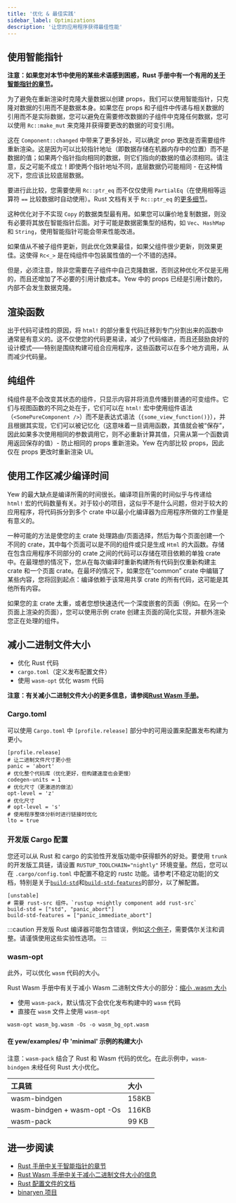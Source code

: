 ```yaml
---
title: '优化 & 最佳实践'
sidebar_label: Optimizations
description: '让您的应用程序获得最佳性能'
---
```


## 使用智能指针

**注意：如果您对本节中使用的某些术语感到困惑，Rust 手册中有一个有用的[关于智能指针的章节](https://doc.rust-lang.org/book/ch15-00-smart-pointers.html)。**

为了避免在重新渲染时克隆大量数据以创建 props，我们可以使用智能指针，只克隆对数据的引用而不是数据本身。如果您在 props 和子组件中传递与相关数据的引用而不是实际数据，您可以避免在需要修改数据的子组件中克隆任何数据，您可以使用 `Rc::make_mut` 来克隆并获得要更改的数据的可变引用。

这在 `Component::changed` 中带来了更多好处，可以确定 prop 更改是否需要组件重新渲染。这是因为可以比较指针地址（即数据存储在机器内存中的位置）而不是数据的值；如果两个指针指向相同的数据，则它们指向的数据的值必须相同。请注意，反之可能不成立！即使两个指针地址不同，底层数据仍可能相同 - 在这种情况下，您应该比较底层数据。

要进行此比较，您需要使用 `Rc::ptr_eq` 而不仅仅使用 `PartialEq`（在使用相等运算符 `==` 比较数据时自动使用）。Rust 文档有关于 `Rc::ptr_eq` 的[更多细节](https://doc.rust-lang.org/stable/std/rc/struct.Rc.html#method.ptr_eq)。

这种优化对于不实现 `Copy` 的数据类型最有用。如果您可以廉价地复制数据，则没有必要将其放在智能指针后面。对于可能是数据密集型的结构，如 `Vec`、`HashMap` 和 `String`，使用智能指针可能会带来性能改进。

如果值从不被子组件更新，则此优化效果最佳，如果父组件很少更新，则效果更佳。这使得 `Rc<_>` 是在纯组件中包装属性值的一个不错的选择。

但是，必须注意，除非您需要在子组件中自己克隆数据，否则这种优化不仅是无用的，而且还增加了不必要的引用计数成本。Yew 中的 props 已经是引用计数的，内部不会发生数据克隆。

## 渲染函数

出于代码可读性的原因，将 `html!` 的部分重复代码迁移到专门分割出来的函数中通常是有意义的。这不仅使您的代码更易读，减少了代码缩进，而且还鼓励良好的设计模式——特别是围绕构建可组合应用程序，这些函数可以在多个地方调用，从而减少代码量。

## 纯组件

纯组件是不会改变其状态的组件，只显示内容并将消息传播到普通的可变组件。它们与视图函数的不同之处在于，它们可以在 `html!` 宏中使用组件语法（`<SomePureComponent />`）而不是表达式语法（`{some_view_function()}`），并且根据其实现，它们可以被记忆化（这意味着一旦调用函数，其值就会被“保存”，因此如果多次使用相同的参数调用它，则不必重新计算其值，只需从第一个函数调用返回保存的值）- 防止相同的 props 重新渲染。Yew 在内部比较 props，因此仅在 props 更改时重新渲染 UI。

## 使用工作区减少编译时间

Yew 的最大缺点是编译所需的时间很长。编译项目所需的时间似乎与传递给 `html!` 宏的代码数量有关。对于较小的项目，这似乎不是什么问题，但对于较大的应用程序，将代码拆分到多个 crate 中以最小化编译器为应用程序所做的工作量是有意义的。

一种可能的方法是使您的主 crate 处理路由/页面选择，然后为每个页面创建一个不同的 crate，其中每个页面可以是不同的组件或只是生成 `Html` 的大函数。存储在包含应用程序不同部分的 crate 之间的代码可以存储在项目依赖的单独 crate 中。在最理想的情况下，您从在每次编译时重新构建所有代码到仅重新构建主 crate 和一个页面 crate。在最坏的情况下，如果您在“common” crate 中编辑了某些内容，您将回到起点：编译依赖于该常用共享 crate 的所有代码，这可能是其他所有内容。

如果您的主 crate 太重，或者您想快速迭代一个深度嵌套的页面（例如。在另一个页面上渲染的页面），您可以使用示例 crate 创建主页面的简化实现，并额外渲染您正在处理的组件。

## 减小二进制文件大小

- 优化 Rust 代码
- `cargo.toml`（定义发布配置文件）
- 使用 `wasm-opt` 优化 wasm 代码

**注意：有关减小二进制文件大小的更多信息，请参阅[Rust Wasm 手册](https://rustwasm.github.io/book/reference/code-size.html#optimizing-builds-for-code-size)。**

### Cargo.toml

可以使用 `Cargo.toml` 中 `[profile.release]` 部分中的可用设置来配置发布构建为更小。

```toml, title=Cargo.toml
[profile.release]
# 让二进制文件尺寸更小些
panic = 'abort'
# 优化整个代码库（优化更好，但构建速度也会更慢）
codegen-units = 1
# 优化尺寸（更激进的做法）
opt-level = 'z'
# 优化尺寸
# opt-level = 's'
# 使用程序整体分析时进行链接时优化
lto = true
```

### 开发版 Cargo 配置

您还可以从 Rust 和 cargo 的实验性开发版功能中获得额外的好处。要使用 `trunk` 的开发版工具链，请设置 `RUSTUP_TOOLCHAIN="nightly"` 环境变量。然后，您可以在 `.cargo/config.toml` 中配置不稳定的 rustc 功能。请参考[不稳定功能]的文档，特别是关于[`build-std`]和[`build-std-features`]的部分，以了解配置。

```toml, title=".cargo/config.toml"
[unstable]
# 需要 rust-src 组件。`rustup +nightly component add rust-src`
build-std = ["std", "panic_abort"]
build-std-features = ["panic_immediate_abort"]
```

[不稳定特性列表]: https://doc.rust-lang.org/cargo/reference/unstable.html
[`build-std`]: https://doc.rust-lang.org/cargo/reference/unstable.html#build-std
[`build-std-features`]: https://doc.rust-lang.org/cargo/reference/unstable.html#build-std-features

:::caution
开发版 Rust 编译器可能包含错误，例如[这个例子](https://github.com/yewstack/yew/issues/2696)，需要偶尔关注和调整。请谨慎使用这些实验性选项。
:::

### wasm-opt

此外，可以优化 `wasm` 代码的大小。

Rust Wasm 手册中有关于减小 Wasm 二进制文件大小的部分：[缩小 .wasm 大小](https://rustwasm.github.io/book/game-of-life/code-size.html)

- 使用 `wasm-pack`，默认情况下会优化发布构建中的 `wasm` 代码
- 直接在 `wasm` 文件上使用 `wasm-opt`

```text
wasm-opt wasm_bg.wasm -Os -o wasm_bg_opt.wasm
```

#### 在 yew/examples/ 中 'minimal' 示例的构建大小

注意：`wasm-pack` 结合了 Rust 和 Wasm 代码的优化。在此示例中，`wasm-bindgen` 未经任何 Rust 大小优化。

| 工具链                      | 大小  |
| :-------------------------- | :---- |
| wasm-bindgen                | 158KB |
| wasm-bindgen + wasm-opt -Os | 116KB |
| wasm-pack                   | 99 KB |

## 进一步阅读

- [Rust 手册中关于智能指针的章节](https://doc.rust-lang.org/book/ch15-00-smart-pointers.html)
- [Rust Wasm 手册中关于减小二进制文件大小的信息](https://rustwasm.github.io/book/reference/code-size.html#optimizing-builds-for-code-size)
- [Rust 配置文件的文档](https://doc.rust-lang.org/cargo/reference/profiles.html)
- [binaryen 项目](https://github.com/WebAssembly/binaryen)
